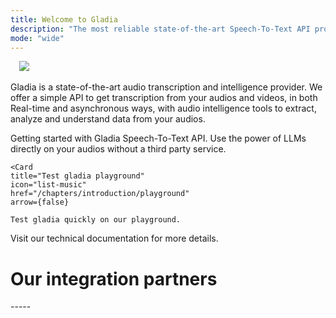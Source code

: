 ```yaml
---
title: Welcome to Gladia
description: "The most reliable state-of-the-art Speech-To-Text API provider"
mode: "wide"
---
```


<img 
  className="block dark:hidden rounded-lg" 
  noZoom
  height="10"
  src="/assets/dark-banner.png" 
/>
<img 
  className="hidden dark:block rounded-lg" 
  noZoom
  src="/assets/light-banner.png"
/>


Gladia is a state-of-the-art audio transcription and intelligence provider. We offer a simple API to get transcription from your audios and videos,
in both Real-time and asynchronous ways, with audio intelligence tools to extract, analyze and understand data from your audios.



<CardGroup cols={3}>
  <Card
    title="Getting started"
    icon="flag-checkered"
    href="/chapters/introduction/getting-started"
  >
    Getting started with Gladia Speech-To-Text API.
  </Card>
  <SttCards />
    <Card
    title="Apply audio intelligence"
    icon="magnifying-glass-chart"
    href="/chapters/audio-intelligence/"
  >
    Use the power of LLMs directly on your audios without a third party service.
  </Card>

    <Card
    title="Test gladia playground"
    icon="list-music"
    href="/chapters/introduction/playground"
    arrow={false}
  >
    Test gladia quickly on our playground.
  </Card>
    <Card
    title="Using Gladia API?"
    icon="code"
    href="/api-reference/"
  >
    Visit our technical documentation for more details.
  </Card>

</CardGroup>

# Our integration partners

<IntegrationsCards />
-----